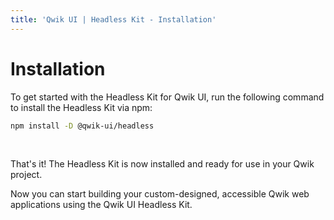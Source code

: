 ```yaml
---
title: 'Qwik UI | Headless Kit - Installation'
---
```


# Installation

To get started with the Headless Kit for Qwik UI, run the following command to install the Headless Kit via npm:

```bash
npm install -D @qwik-ui/headless
```

<br />

That's it! The Headless Kit is now installed and ready for use in your Qwik project.

Now you can start building your custom-designed, accessible Qwik web applications using the Qwik UI Headless Kit.
